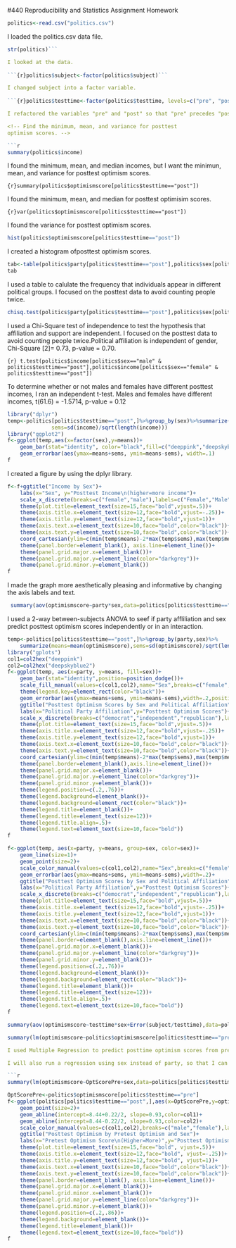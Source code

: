 #440 Reproducibility and Statistics Assignment Homework

<!-- This is an Rmd comment. -->
<!--
You can make comments several lines long by inserting
the text in between the the start and the end of the 
comment.

Comments are where I'll tell you what to do. You should
use the space directly below the comments to do what
the comment asks. You should also describe what you're
doing to make it obvious to the reader so they can
easily follow your logic in a fully reproducible way.
For any statistical tests you run, you should explain
the results in plain English and present the statistics
as you would in an APA style manuscript. For any symbols
you don't know how to use/can't use, feel free to use the name
instead (e.g. alpha)
--> 

<!-- Load the politics.csv data file. -->

```r
politics<-read.csv("politics.csv")
```
I loaded the politics.csv data file.

<!--
Check the structure.
subject, party, testtime, minwage, and sex need to be factors.
optimismscore and income should be integer and numeric vectors.
Fix any variables that aren't right.
-->

```r
str(politics)```

I looked at the data.
  
```{r}politics$subject<-factor(politics$subject)```

I changed subject into a factor variable.
  
```{r}politics$testtime<-factor(politics$testtime, levels=c("pre", "post"))```

I refactored the variables "pre" and "post" so that "pre" precedes "post".

<!-- Find the minimum, mean, and variance for posttest
optimism scores. -->

```r
summary(politics$income)
```
I found the minimum, mean, and median incomes, but I want the minimun, mean, and variance for posttest optimism scores.

```{r}summary(politics$optimismscore[politics$testtime=="post"])```

I found the minimum, mean, and median for posttest optimisim scores.

```{r}var(politics$optimismscore[politics$testtime=="post"])```

I found the variance for posttest optimism scores.

<!-- Create a histogram of posttest optimism scores.
Feel free to use the default ugly settings since
we didn't cover how to do this in ggplot2. If
you're a real go-getter, see if you can figure
out how to make a prettier histogram with better
labels, etc. using ggplot2. -->

```r
hist(politics$optimismscore[politics$testtime=="post"])
```
I created a histogram ofposttest optimism scores.

<!-- Run a test to determine whether political affiliation
is independent of one's gender.
Present the data supporting your analyses in graphical or
tabular form.
-->

```r
tab<-table(politics$party[politics$testtime=="post"],politics$sex[politics$testtime=="post"])
tab
```
I used a table to calulate the frequency that individuals appear in different political groups. I focused on the posttest data to avoid counting people twice. 

```r
chisq.test(politics$party[politics$testtime=="post"],politics$sex[politics$testtime=="post"])
```

I used a Chi-Square test of independence to test the hypothesis that affiliation and support are independent. I focused on the posttest data to avoid counting people twice.Political affiliation is independent of gender, Chi-Square [2]= 0.73, p-value = 0.70.  

<!-- Run a test to determine whether or not males and females
have different incomes.
Create a graph to display your data that includes the relevant
means and standard errors.-->

```{r} t.test(politics$income[politics$sex=="male" & politics$testtime=="post"],politics$income[politics$sex=="female" & politics$testtime=="post"])```

To determine whether or not males and females have different posttest incomes, I ran an independent t-test. Males and females have different incomes, t(61.6) = -1.5714, p-value =
0.12

```r
library("dplyr")
temp<-politics[politics$testtime=="post",]%>%group_by(sex)%>%summarize(means=mean(income),
              sems=sd(income)/sqrt(length(income)))
library("ggplot2")
f<-ggplot(temp,aes(x=factor(sex),y=means))+
    geom_bar(stat="identity", color="black",fill=c("deeppink","deepskyblue2"))+
    geom_errorbar(aes(ymax=means+sems, ymin=means-sems), width=.1)
f
```

I created a figure by using the dplyr library.

```r
f<-f+ggtitle("Income by Sex")+
    labs(x="Sex", y="Posttest Income\n(higher=more income")+
    scale_x_discrete(breaks=c("female","male"),labels=c("Female","Male"))+
    theme(plot.title=element_text(size=15,face="bold",vjust=.5))+
    theme(axis.title.x=element_text(size=12,face="bold",vjust=-.25))+
    theme(axis.title.y=element_text(size=12,face="bold",vjust=1))+
    theme(axis.text.x=element_text(size=10,face="bold",color="black"))+
    theme(axis.text.y=element_text(size=10,face="bold",color="black"))+
    coord_cartesian(ylim=c(min(temp$means)-2*max(temp$sems),max(temp$means)+2*max(temp$sems)))+
    theme(panel.border=element_blank(), axis.line=element_line())+
    theme(panel.grid.major.x=element_blank())+
    theme(panel.grid.major.y=element_line(color="darkgrey"))+
    theme(panel.grid.minor.y=element_blank())
f
```
I made the graph more aesthetically pleasing and informative by changing the axis labels and text. 



<!-- See if male and females with different political affiliations
have different posttest optimism scores. Create a graph to display
your data that includes the relevant means and standard errors.-->

```r
 summary(aov(optimismscore~party*sex,data=politics[politics$testtime=="post",]))
```

I used a 2-way between-subjects ANOVA to seef if party affliliation and sex predict posttest optimism scores independently or in an interaction.


```r
temp<-politics[politics$testtime=="post",]%>%group_by(party,sex)%>%
    summarize(means=mean(optimismscore),sems=sd(optimismscore)/sqrt(length(optimismscore)))
library("gplots")
col1=col2hex("deeppink")
col2=col2hex("deepskyblue2")
f<-ggplot(temp, aes(x=party, y=means, fill=sex))+
    geom_bar(stat="identity",position=position_dodge())+
    scale_fill_manual(values=c(col1,col2),name="Sex",breaks=c("female","male"),labels=c("Female", "Male"))+
    theme(legend.key=element_rect(color="black"))+
    geom_errorbar(aes(ymax=means+sems, ymin=means-sems),width=.2,position=position_dodge(.9))+
    ggtitle("Posttest Optimism Scores by Sex and Political Affiliation")+
    labs(x="Political Party Affiliation",y="Posttest Optimism Scores")+
    scale_x_discrete(breaks=c("democrat","independent","republican"),labels=c("Democrat","Independent","Republican"))+
    theme(plot.title=element_text(size=15,face="bold",vjust=.5))+
    theme(axis.title.x=element_text(size=12,face="bold",vjust=-.25))+
    theme(axis.title.y=element_text(size=12,face="bold",vjust=1))+
    theme(axis.text.x=element_text(size=10,face="bold",color="black"))+
    theme(axis.text.y=element_text(size=10,face="bold",color="black"))+
    coord_cartesian(ylim=c(min(temp$means)-2*max(temp$sems),max(temp$means)+2*max(temp$sems)))+
    theme(panel.border=element_blank(),axis.line=element_line())+
    theme(panel.grid.major.x=element_blank())+
    theme(panel.grid.major.y=element_line(color="darkgrey"))+
    theme(panel.grid.minor.y=element_blank())+
    theme(legend.position=c(.2,.76))+
    theme(legend.background=element_blank())+
    theme(legend.background=element_rect(color="black"))+
    theme(legend.title=element_blank())+
    theme(legend.title=element_text(size=12))+
    theme(legend.title.align=.5)+
    theme(legend.text=element_text(size=10,face="bold"))
f
```








<!-- Create a line graph for the same data. With
error bars of course!-->

```r
f<-ggplot(temp, aes(x=party, y=means, group=sex, color=sex))+
    geom_line(size=1)+
    geom_point(size=2)+
    scale_color_manual(values=c(col1,col2),name="Sex",breaks=c("female","male"),labels=c("Female", "Male"))+
    geom_errorbar(aes(ymax=means+sems, ymin=means-sems),width=.2)+
    ggtitle("Posttest Optimism Scores by Sex and Political Affiliation")+
    labs(x="Political Party Affiliation",y="Posttest Optimism Scores")+
    scale_x_discrete(breaks=c("democrat","independent","republican"),labels=c("Democrat","Independent","Republican"))+
    theme(plot.title=element_text(size=15,face="bold",vjust=.5))+
    theme(axis.title.x=element_text(size=12,face="bold",vjust=-.25))+
    theme(axis.title.y=element_text(size=12,face="bold",vjust=1))+
    theme(axis.text.x=element_text(size=10,face="bold",color="black"))+
    theme(axis.text.y=element_text(size=10,face="bold",color="black"))+
    coord_cartesian(ylim=c(min(temp$means)-2*max(temp$sems),max(temp$means)+2*max(temp$sems)))+
    theme(panel.border=element_blank(),axis.line=element_line())+
    theme(panel.grid.major.x=element_blank())+
    theme(panel.grid.major.y=element_line(color="darkgrey"))+
    theme(panel.grid.minor.y=element_blank())+
    theme(legend.position=c(.2,.76))+
    theme(legend.background=element_blank())+
    theme(legend.background=element_rect(color="black"))+
    theme(legend.title=element_blank())+
    theme(legend.title=element_text(size=12))+
    theme(legend.title.align=.5)+
    theme(legend.text=element_text(size=10,face="bold"))
f
```



<!-- Run a test to see if optimism scores pre- and post
watching videos depends on sex.-->

```r
summary(aov(optimismscore~testtime*sex+Error(subject/testtime),data=politics))
```



<!-- Run a Multiple Regression Analysis to see
whether you can predict someones posttest optimism
scores from their pretest optimism scores and party
affiliation. Create a figure that shows the distributions
of pre- and posttest optimism scores and sex and create
lines that best fit the data for both sexes regardless of
whether the lines are warranted based on the statistical
analyses-->

```r
summary(lm(optimismscore~politics$optimismscore[politics$testtime=="pre"]+party,data=politics[politics$testtime=="post",]))```

I used Multiple Regression to predict posttime optimism scores from pretest optimism scores and party affiliation.

I will also run a regression using sex instead of party, so that I can find intercepts and create the plot as instructed below.

```r
summary(lm(optimismscore~OptScorePre+sex,data=politics[politics$testtime=="post",]))
```


```r
OptScorePre<-politics$optimismscore[politics$testtime=="pre"]
f<-ggplot(politics[politics$testtime=="post",],aes(x=OptScorePre,y=optimismscore,color=sex))+
    geom_point(size=2)+
    geom_abline(intercept=8.44+0.22/2, slope=0.93,color=col1)+
    geom_abline(intercept=8.44-0.22/2, slope=0.93,color=col2)+
    scale_color_manual(values=c(col1,col2),breaks=c("male","female"),labels=c("Male","Female"))+
    ggtitle("Posttest Optimism by Pretest Optimism and Sex")+
    labs(x="Pretest Optimism Score\n(Higher=More)",y="Posttest Optimism Score\n(Higher=More)")+
    theme(plot.title=element_text(size=15,face="bold", vjust=.5))+
    theme(axis.title.x=element_text(size=12,face="bold", vjust=-.25))+
    theme(axis.title.y=element_text(size=12,face="bold", vjust=1))+
    theme(axis.text.x=element_text(size=10,face="bold",color="black"))+
    theme(axis.text.y=element_text(size=10,face="bold",color="black"))+
    theme(panel.border=element_blank(), axis.line=element_line())+
    theme(panel.grid.major.x=element_blank())+
    theme(panel.grid.minor.x=element_blank())+
    theme(panel.grid.major.y=element_line(color="darkgrey"))+
    theme(panel.grid.minor.y=element_blank())+
    theme(legend.position=c(.2,.86))+
    theme(legend.background=element_blank())+
    theme(legend.title=element_blank())+
    theme(legend.text=element_text(size=10,face="bold"))
f
```



